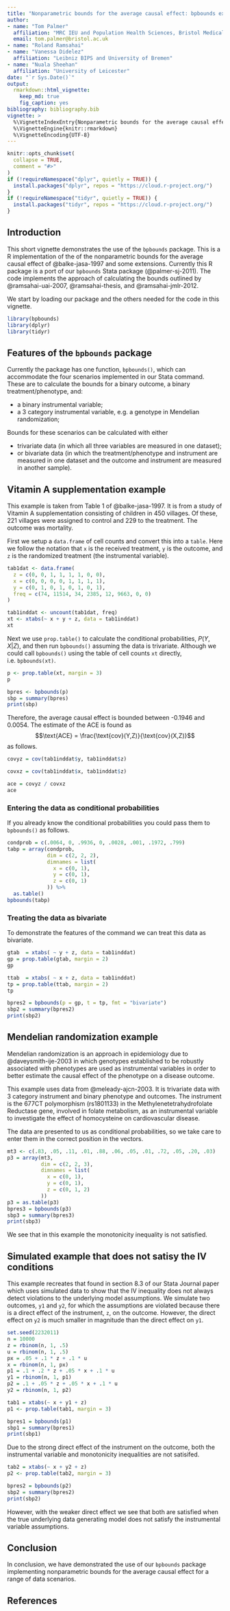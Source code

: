 ```yaml
---
title: "Nonparametric bounds for the average causal effect: bpbounds examples"
author:
- name: "Tom Palmer"
  affiliation: "MRC IEU and Population Health Sciences, Bristol Medical School, University of Bristol"
  email: tom.palmer@bristol.ac.uk
- name: "Roland Ramsahai"
- name: "Vanessa Didelez"
  affiliation: "Leibniz BIPS and University of Bremen"
- name: "Nuala Sheehan"
  affiliation: "University of Leicester"
date: "`r Sys.Date()`"
output: 
  rmarkdown::html_vignette:
    keep_md: true
    fig_caption: yes
bibliography: bibliography.bib
vignette: >
  %\VignetteIndexEntry{Nonparametric bounds for the average causal effect: bpbounds examples}
  %\VignetteEngine{knitr::rmarkdown}
  %\VignetteEncoding{UTF-8}
---
```


```r
knitr::opts_chunk$set(
  collapse = TRUE,
  comment = "#>"
)
if (!requireNamespace("dplyr", quietly = TRUE)) {
  install.packages("dplyr", repos = "https://cloud.r-project.org/")
}
if (!requireNamespace("tidyr", quietly = TRUE)) {
  install.packages("tidyr", repos = "https://cloud.r-project.org/")
}
```

## Introduction
This short vignette demonstrates the use of the `bpbounds` package. This is a R implementation of the of the nonparametric bounds for the average causal effect of @balke-jasa-1997 and some extensions. Currently this R package is a port of our `bpbounds` Stata package (@palmer-sj-2011). The code implements the approach of calculating the bounds outlined by @ramsahai-uai-2007, @ramsahai-thesis, and @ramsahai-jmlr-2012.

We start by loading our package and the others needed for the code in this vignette.
```r
library(bpbounds)
library(dplyr)
library(tidyr)
```


## Features of the `bpbounds` package
Currently the package has one function, `bpbounds()`, which can accommodate the four scenarios implemented in our Stata command. These are to calculate the bounds for a binary outcome, a binary treatment/phenotype, and:

* a binary instrumental variable;
* a 3 category instrumental variable, e.g. a genotype in Mendelian randomization;

Bounds for these scenarios can be calculated with either

* trivariate data (in which all three variables are measured in one dataset);
* or bivariate data (in which the treatment/phenotype and instrument are measured in one dataset and the outcome and instrument are measured in another sample).


## Vitamin A supplementation example 
This example is taken from Table 1 of @balke-jasa-1997. It is from a study of Vitamin A supplementation consisting of children in 450 villages. Of these, 221 villages were assigned to control and 229 to the treatment. The outcome was mortality.

First we setup a `data.frame` of cell counts and convert this into a `table`. Here we follow the notation that `x` is the received treatment, `y` is the outcome, and `z` is the randomized treatment (the instrumental variable).

```r
tab1dat <- data.frame(
  z = c(0, 0, 1, 1, 1, 1, 0, 0),
  x = c(0, 0, 0, 0, 1, 1, 1, 1),
  y = c(0, 1, 0, 1, 0, 1, 0, 1),
  freq = c(74, 11514, 34, 2385, 12, 9663, 0, 0)
)

tab1inddat <- uncount(tab1dat, freq)
xt <- xtabs(~ x + y + z, data = tab1inddat)
xt
```
Next we use `prop.table()` to calculate the conditional probabilities, $P(Y,X|Z)$, and then run `bpbounds()` assuming the data is trivariate. Although we could call `bpbounds()` using the table of cell counts `xt` directly, i.e. `bpbounds(xt)`.
```r
p <- prop.table(xt, margin = 3)
p
```

```r
bpres <- bpbounds(p)
sbp = summary(bpres)
print(sbp)
```
Therefore, the average causal effect is bounded between -0.1946 and 0.0054. The estimate of the ACE is found as 
$$\text{ACE} = \frac{\text{cov}(Y,Z)}{\text{cov}(X,Z)}$$
as follows.
```r
covyz = cov(tab1inddat$y, tab1inddat$z)

covxz = cov(tab1inddat$x, tab1inddat$z)

ace = covyz / covxz
ace
```

### Entering the data as conditional probabilities
If you already know the conditional probabilities you could pass them to `bpbounds()` as follows.
```r
condprob = c(.0064, 0, .9936, 0, .0028, .001, .1972, .799)
tabp = array(condprob,
             dim = c(2, 2, 2),
             dimnames = list(
               x = c(0, 1),
               y = c(0, 1),
               z = c(0, 1)
             )) %>%
  as.table()
bpbounds(tabp)
```


### Treating the data as bivariate
To demonstrate the features of the command we can treat this data as bivariate.
```r
gtab  = xtabs( ~ y + z, data = tab1inddat)
gp = prop.table(gtab, margin = 2)
gp

ttab  = xtabs( ~ x + z, data = tab1inddat)
tp = prop.table(ttab, margin = 2)
tp

bpres2 = bpbounds(p = gp, t = tp, fmt = "bivariate")
sbp2 = summary(bpres2)
print(sbp2)
```


## Mendelian randomization example
Mendelian randomization is an approach in epidemiology due to @daveysmith-ije-2003 in which genotypes established to be robustly associated with phenotypes are used as instrumental variables in order to better estimate the causal effect of the phenotype on a disease outcome.

This example uses data from @meleady-ajcn-2003. It is trivariate data with 3 category instrument and binary phenotype and outcomes. The instrument is the 677CT polymorphism (rs1801133) in the Methylenetetrahydrofolate Reductase gene, involved in folate metabolism, as an instrumental variable to investigate the effect of homocysteine on cardiovascular
disease. 

The data are presented to us as conditional probabilities, so we take care to enter them in the correct position in the vectors.
```r
mt3 <- c(.83, .05, .11, .01, .88, .06, .05, .01, .72, .05, .20, .03)
p3 = array(mt3,
           dim = c(2, 2, 3),
           dimnames = list(
             x = c(0, 1),
             y = c(0, 1),
             z = c(0, 1, 2)
           ))
p3 = as.table(p3)
bpres3 = bpbounds(p3)
sbp3 = summary(bpres3)
print(sbp3)
```
We see that in this example the monotonicity inequality is not satisfied.


## Simulated example that does not satisy the IV conditions 
This example recreates that found in section 8.3 of our Stata Journal paper which uses simulated data to show that the IV inequality does not always detect violations to the underlying model assumptions. We simulate two outcomes, `y1` and `y2`, for which the assumptions are violated because there is a direct effect of the instrument, `z`, on the outcome. However, the direct effect on `y2` is much smaller in magnitude than the direct effect on `y1`.

```r
set.seed(2232011)
n = 10000
z = rbinom(n, 1, .5)
u = rbinom(n, 1, .5)
px = .05 + .1 * z + .1 * u
x = rbinom(n, 1, px)
p1 = .1 + .2 * z + .05 * x + .1 * u
y1 = rbinom(n, 1, p1)
p2 = .1 + .05 * z + .05 * x + .1 * u
y2 = rbinom(n, 1, p2)

tab1 = xtabs(~ x + y1 + z)
p1 <- prop.table(tab1, margin = 3)

bpres1 = bpbounds(p1)
sbp1 = summary(bpres1)
print(sbp1)
```
Due to the strong direct effect of the instrument on the outcome, both the instrumental variable and monotonicity inequalities are not satisifed.

```r
tab2 = xtabs(~ x + y2 + z)
p2 <- prop.table(tab2, margin = 3)

bpres2 = bpbounds(p2)
sbp2 = summary(bpres2)
print(sbp2)
```
However, with the weaker direct effect we see that both are satisfied when the true underlying data generating model does not satisfy the instrumental variable assumptions.

## Conclusion
In conclusion, we have demonstrated the use of our `bpbounds` package implementing nonparametric bounds for the average causal effect for a range of data scenarios.

## References

